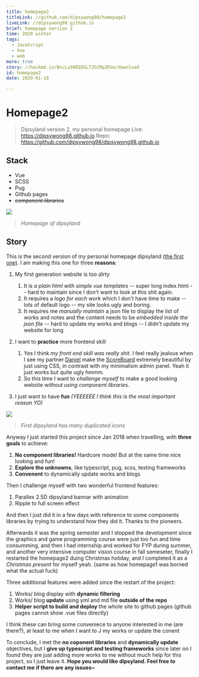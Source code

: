 ```yaml
---
title: homepage2
titleLink: //github.com/dipsywong98/homepage2
liveLink: //dipsywong98.github.io
brief: homepage version 2
time: 2020 winter
tags:
  - JavaScript
  - Vue
  - web
more: true
story: //hackmd.io/BncLuS0EQIGLT2hCMpZKVw/download
id: homepage2
date: 2020-01-18

---
```


# Homepage2
> Dipsyland version 2, my personal homepage
> Live: https://dipsywong98.github.io
> Repo: https://github.com/dipsywong98/dipsywong98.github.io

## Stack
- Vue
- SCSS
- Pug
- Github pages
- ~~component libraries~~

![](https://i.imgur.com/OKBKjZp.png)
> _Homepage of dipsyland_


## Story

This is the second version of my personal homepage dipsyland [(the first one)](//dipsywong98.github.io/homepage1). I am making this one for three **reasons**:

1. My first generation website is too _dirty_
    1.  It is _a plain html with simple vue templates_
        --  super long index.html
        --  hard to maintain since I don't want to look at this shit again.
    3.  It requires a _logo for each work_ which I don't have time to make
        --  lots of default logo
        --  my site looks ugly and boring.
    5.  It requires me _manually maintain_ a json file to display the list of works and notes and the content needs to be _embedded inside the json file_ 
        -- hard to update my works and blogs
        -- I didn't update my website for long

2. I want to **practice** more frontend skill
    1. Yes I think _my front end skill was really shit_. I feel really jealous when I see my partner [Daniel](//github.com/danvim) make the [ScoreBoard](https://scoreboard-d.firebaseapp.com/) extremely beautiful by just using CSS, in contrast with my minimalism admin panel. Yeah it just works but quite ugly hmmm.
    2. So this time I want to _challenge myself_ to make a good looking website _without using component libraries_.

3. I just want to have **fun**
    _(YEEEEEE I think this is the most important reason YO)_

![](https://i.imgur.com/fxc9ImO.png)
> _First dipsyland has many duplicated icons_

Anyway I just started this project since Jan 2018 when travelling, with **three goals** to achieve:

1. **No component libraries!** Hardcore mode! But at the same time nice looking and fun!
2. **Explore the unknowns**, like typescript, pug, scss, testing frameworks
3. **Convenent** to dynamically update works and blogs

Then I challenge myself with two wonderful frontend features:

1. Parallex 2.5D dipsyland bannar with animation
2. Ripple to full screen effect

And then I just did it in a few days with reference to some components libraries by trying to understand how they did it. Thanks to the pioneers.

Afterwards it was the spring semester and I stopped the development since the graphics and game programming course were just too fun and time consumming, and then I had internship and worked for FYP during summer, and another very intensive computer vision course in fall semeseter, finally I restarted the homepage2 duing Christmas holiday, and I completed it as a _Christmas present_ for myself yeah. (same as how homepage1 was borned what the actual fuck)

Three additional features were added since the restart of the project:

1. Works/ blog display with **dynamic filtering**
2. Works/ blog **update** using yml and md file **outside of the repo**
3. **Helper script to build and deploy** the whole site to github pages (github pages cannot show .vue files directly)

I think these can bring some conveniece to anyone interested in me (are there?), at least to me when I want to J my works or update the conent

To conclude, I met the **no coponent libraries** and **dynamically update** objectives, but I **give up typescript and testing frameworks** since later on I found they are just adding more works to me without much help for this project, so I just leave it. **Hope you would like dipsyland. Feel free to contact me if there are any issues~**
    